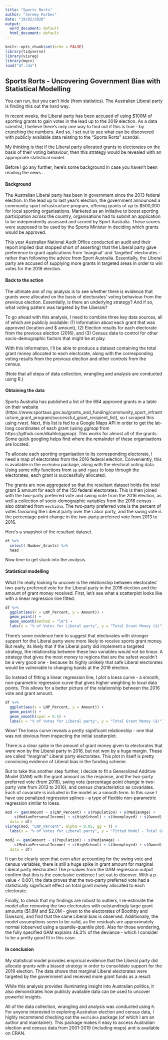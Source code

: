 ```yaml
---
title: "Sports Rorts"
author: "Jeremy Forbes"
date: "19/02/2020"
output:
  word_document: default
  html_document: default
---
```


```r
knitr::opts_chunk$set(echo = FALSE)
library(tidyverse)
library(visreg)
library(mgcv)
load("df.rda")
```

## Sports Rorts - Uncovering Government Bias with Statistical Modelling

You can run, but you can't hide (from statistics). The Australian Liberal party is finding this out the hard way.

In recent weeks, the Liberal party has been accused of using $100M of sporting grants to gain votes in the lead up to the 2019 election. As a data scientist, I believe there's only one way to find out if this is true - by crunching the numbers. And so, I set out to see what can be discovered with publicly available data relating to the "Sports Rorts" scandal.

My thinking is that if the Liberal party allocated grants to electorates on the basis of their voting behaviour, then this strategy would be revealed with an appropriate statistical model.

Before I go any further, here's some background in case you haven't been reading the news...

#### Background

The Australian Liberal party has been in government since the 2013 federal election. In the lead up to last year's election, the government announced a community sport infrastructure program, offering grants of up to $500,000 for local sporting organisations. Marketed as an initiative to boost sporting participation across the country, organisations had to submit an application to be independently assessed and scored by Sport Australia. These scores were supposed to be used by the Sports Minister in deciding which grants would be approved.

This year Australian National Audit Office conducted an audit and their report implied (but stopped short of asserting) that the Liberal party gave preference to grant applications from 'marginal' and 'targeted' electorates - rather than following the advice from Sport Australia. Essentially, the Liberal party are accused of supplying more grants in targeted areas in order to win votes for the 2019 election.

#### Back to the action

The ultimate aim of my analysis is to see whether there is evidence that grants were allocated on the basis of electorates' voting behaviour from the previous election. Essentially, is there an underlying strategy? And if so, what voting pattern was targeted by the Liberals?

To go ahead with this analysis, I need to combine three key data sources, all of which are publicly available:
(1) Information about each grant that was approved (location and $ amount),
(2) Election results for each electorate from the previous election (2016), and
(3) Census data to control for other socio-demographic factors that might be at play.

With this information, I'll be able to produce a dataset containing the total grant money allocated to each electorate, along with the corresponding voting results from the previous election and other controls from the census.

(Note that all steps of data collection, wrangling and analysis are conducted using R.)

#### Obtaining the data

Sports Australia has published a list of the 684 approved grants in a table on their website (https://www.sportaus.gov.au/grants_and_funding/community_sport_infrastructure_grant_program/successful_grant_recipient_list), so I scraped this using *rvest*. Next, this list is fed to a Google Maps API in order to get the lat-long coordinates of each grant (using *ggmap* from https://github.com/dkahle/ggmap). This works for almost all of the grants. Some quick googling helps find where the remainder of these organisations are located.

To allocate each sporting organisation to its corresponding electorate, I need a map of electorates from the 2016 federal election. Conveniently, this is available in the `eechidna` package, along with the electoral voting data. Using some nifty functions from `sp` and `rgeos` to loop through the electorates, each grant is successfully allocated.

The grants are now aggregated so that the resultant dataset holds the total grant $ amount for each of the 150 federal electorates. This is then joined with the two-party preferred vote and swing vote from the 2016 election, as well a collection of socio-demographic variables from the 2016 census - also obtained from `eechidna`. The two-party preferred vote is the percent of votes favouring the Liberal party over the Labor party, and the swing vote is the percentage point change in the two-party preferred vote from 2013 to 2016.

Here's a snapshot of the resultant dataset.

```r
df %>% 
  select(-Number_Grants) %>% 
  head
```

Now time to get stuck into the analysis.

#### Statistical modelling

What I'm really looking to uncover is the relationship between electorates' two-party preferred vote for the Liberal party in the 2016 election and the amount of grant money received. First, let's see what a scatterplot looks like with a linear regression line fitted.

```r
df %>% 
  ggplot(aes(x = LNP_Percent, y = Amount)) +
  geom_point() +
  geom_smooth(method = "lm") +
  labs(x = "% of Votes for Liberal party", y = "Total Grant Money ($)")
```

There's some evidence here to suggest that electorates with stronger support for the Liberal party were more likely to receive sports grant money. But really, its likely that if the Liberal party did implement a targeted strategy, the relationship between these two variables would not be linear. A strategy that gives the most money to regions that are the safest wouldn't be a very good one - because its highly unlikely that safe Liberal electorates would be vulnerable to changing hands at the 2019 election.

So instead of fitting a linear regression line, I plot a loess curve - a smooth, non-parametric regression curve that gives higher weighting to local data points. This allows for a better picture of the relationship between the 2016 vote and grant amount.

```r
df %>% 
  ggplot(aes(x = LNP_Percent, y = Amount)) +
  geom_point() +
  geom_smooth(span = 0.5) +
  labs(x = "% of Votes for Liberal party", y = "Total Grant Money ($)")
```

Wow! The loess curve reveals a pretty significant relationship - one that was not obvious from inspecting the initial scatterplot. 

There is a clear spike in the amount of grant money given to electorates that were won by the Liberal party in 2016, but not won by a huge margin. These are called "marginal" Liberal party electorates. This plot in itself is pretty convincing evidence of Liberal bias in the funding scheme.

But to take this another step further, I decide to fit a Generalized Additive Model (GAM) with the grant amount as the response, and the two-party preferred vote (from 2016), swing vote (percentage point change in two-party vote from 2013 to 2016), and census characteristics as covariates. Each of covariate is included in the model as a smooth term. In this case I have use penalized regression splines - a type of flexible non-parametric regression similar to loess.

```r
mod <- gam(Amount ~ s(LNP_Percent) + s(Population) + s(MedianAge) + 
    s(MedianPersonalIncome) + s(HighSchool) + s(Unemployed) + s(Owned) + s(Swing),
  data = df)
visreg(mod, "LNP_Percent", alpha = 0.05, gg = T) +
  labs(x = "% of Votes for Liberal party", y = "Fitted Model - Total Grant Money ($)")

mod2 <- gam(Amount ~ s(Population) + s(MedianAge) + 
    s(MedianPersonalIncome) + s(HighSchool) + s(Unemployed) + s(Owned),
  data = df)
```

It can be clearly seen that even after accounting for the swing vote and census variables, there is still a huge spike in grant amount for marginal Liberal party electorates! The p-values from the GAM regression output confirm that this is the conclusive evidence I set out to discover. With a p-value < 0.001, the data proves that the two-party preferred vote had a statistically significant effect on total grant money allocated to each electorate.

Finally, to check that my findings are robust to outliers, I re-estimate the model after removing the two electorates with outstandingly large grant amounts ($1.8M and $2.0M - given to the electorates of Boothby and Dawson), and find that the same Liberal bias is observed. Additionally, the model assumptions seem to be valid, as the residuals are approximately normal (observed using a quantile-quantile plot). Also for those wondering, the fully specified GAM explains 46.3% of the deviance - which I consider to be a pretty good fit in this case.

#### In conclusion

My statistical model provides empirical evidence that the Liberal party did allocate grants with a biased strategy in order to consolidate support for the 2019 election. The data shows that marginal Liberal electorates were targeted by the government and received more grant funds as a result. 

While this analysis provides illuminating insight into Australian politics, it also demonstrates how publicly available data can be used to uncover powerful insights.

All of the data collection, wrangling and analysis was conducted using `R`. For anyone interested in exploring Australian election and census data, I highly recommend checking out the `eechidna` package (of which I am an author and maintainer). This package makes it easy to access Australian election and census data from 2001-2019 (including maps) and is available on CRAN.

